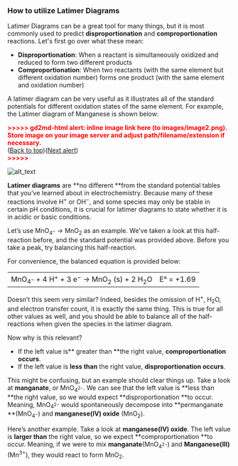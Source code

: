 ### How to utilize Latimer Diagrams

Latimer Diagrams can be a great tool for many things, but it is most commonly used to predict **disproportionation** and **comproportionation** reactions. Let's first go over what these mean:


*   **Disproportionation**: When a reactant is simultaneously oxidized and reduced to form two different products
*   **Comproportionation**: When two reactants (with the same element but different oxidation number) forms one product (with the same element and oxidation number)

A latimer diagram can be very useful as it illustrates all of the standard potentials for different oxidation states of the same element. For example, the Latimer diagram of Manganese is shown below:



<p id="gdcalert2" ><span style="color: red; font-weight: bold">>>>>>  gd2md-html alert: inline image link here (to images/image2.png). Store image on your image server and adjust path/filename/extension if necessary. </span><br>(<a href="#">Back to top</a>)(<a href="#gdcalert3">Next alert</a>)<br><span style="color: red; font-weight: bold">>>>>> </span></p>


![alt_text](images/image2.png "image_tooltip")


**Latimer diagrams** are **no different **from the standard potential tables that you’ve learned about in electrochemistry. Because many of these reactions involve H<sup>+</sup> or OH<sup>−</sup>, and some species may only be stable in certain pH conditions, it is crucial for latimer diagrams to state whether it is in acidic or basic conditions.

Let’s use MnO<sub>4<sup>−</sup></sub> → MnO<sub>2</sub> as an example. We’ve taken a look at this half-reaction before, and the standard potential was provided above. Before you take a peak, try balancing this half-reaction.

For convenience, the balanced equation is provided below:


<table>
  <tr>
   <td>MnO<sub>4<sup>−</sup></sub> + 4 H<sup>+</sup> + 3 e<sup>−</sup> → MnO<sub>2</sub> (s) + 2 H<sub>2</sub>O
   </td>
   <td>E° = +1.69
   </td>
  </tr>
</table>


Doesn’t this seem very similar? Indeed, besides the omission of H<sup>+</sup>, H<sub>2</sub>O, and electron transfer count, it is exactly the same thing. This is true for all other values as well, and you should be able to balance all of the half-reactions when given the species in the latimer diagram.

Now why is this relevant?



*   If the left value is** greater than **the right value, **comproportionation occurs**.
*   If the left value is **less than** the right value, **disproportionation occurs**.

This might be confusing, but an example should clear things up. Take a look at **manganate**, or MnO<sub>4<sup>2−</sup></sub>. We can see that the left value is **less than **the right value, so we would expect **disproportionation **to occur. Meaning, MnO<sub>4<sup>2−</sup></sub> would spontaneously decompose into **permanganate **(MnO<sub>4<sup>−</sup></sub>) and **manganese(IV) oxide** (MnO<sub>2</sub>). 

Here’s another example. Take a look at **manganese(IV) oxide**. The left value is **larger than** the right value, so we expect **comproportionation **to occur. Meaning, if we were to mix **manganate**(MnO<sub>4<sup>2−</sup></sub>) and **Manganese(III)** (Mn<sup>3+</sup>), they would react to form MnO<sub>2</sub>.

